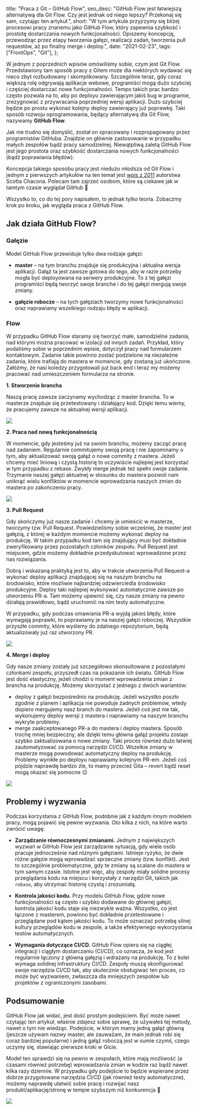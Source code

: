   title: "Praca z Git – GitHub Flow",
  seo_desc:
    "GitHub Flow jest łatwiejszą alternatywą dla Git Flow. Czy jest jednak od niego lepszy? Przekonaj się sam, czytając ten artykuł.",
  short:
    "W tym artykule przyjrzymy się bliżej procesowi pracy znanemu jako GitHub Flow, który zapewnia szybkość i prostotę dostarczania nowych funkcjonalności. Opiszemy koncepcję, przewodząc przez etapy tworzenia gałęzi, realizacji zadań, tworzenia pull requestów, aż po finalny merge i deploy.",
  date: "2021-02-23",
  tags: ["FrontOps", "Git"],
};

W jednym z poprzednich wpisów omówiliśmy sobie, czym jest Git Flow. Przedstawiony tam sposób pracy z Gitem może dla niektórych wydawać się nieco zbyt rozbudowany i skomplikowany. Szczególnie teraz, gdy coraz większą rolę odgrywają aplikacje webowe, programiści mogą dużo szybciej i częściej dostarczać nowe funkcjonalności. Tempo takich prac bardzo często pozwala na to, aby po deployu zawierającym jakiś bug w programie, zrezygnować z przywracania poprzedniej wersji aplikacji. Dużo szybciej będzie po prostu wykonać kolejny deploy zawierający już poprawkę. Taki sposób rozwoju oprogramowania, będący alternatywą dla Git Flow, nazywamy **GitHub Flow**.

Jak nie trudno się domyślić, został on opracowany i rozpropagowany przez programistów GitHuba. Znajdzie on głównie zastosowanie w przypadku małych zespołów bądź pracy samodzielnej. Niewątpliwą zaletą GitHub Flow jest jego prostota oraz szybkość dostarczania nowych funkcjonalności (bądź poprawiania błędów).

Koncepcja takiego sposobu pracy jest niedużo młodsza od Git Flow i jednym z pierwszych artykułów na ten temat jest [wpis z 2011](http://scottchacon.com/2011/08/31/github-flow.html) autorstwa Scotta Chacona. Polecam tam zajrzeć osobom, które są ciekawe jak w tamtym czasie wyglądał GitHub 🙂

Wszystko to, co do tej pory napisałem, to jednak tylko teoria. Zobaczmy krok po kroku, jak wygląda praca z GitHub Flow.

## Jak działa GitHub Flow?

### Gałęzie

Model GitHub Flow przewiduje tylko dwa rodzaje gałęzi:

- **master** – na tym branchu znajduje się produkcyjna i aktualna wersja aplikacji. Gałąź ta jest zawsze gotowa do tego, aby w razie potrzeby mogła być deployowana na serwery produkcyjne. To z tej gałęzi programiści będą tworzyć swoje branche i do tej gałęzi mergują swoje zmiany.

- **gałęzie robocze** – na tych gałęziach tworzymy nowe funkcjonalności oraz naprawiamy wszelkiego rodzaju błędy w aplikacji.

### Flow

W przypadku GitHub Flow staramy się tworzyć małe, samodzielne zadania, nad którymi można pracować w izolacji od innych zadań. Przykład, który podaliśmy sobie w poprzednim wpisie, dotyczył pracy nad formularzem kontaktowym. Zadanie takie powinno zostać podzielone na niezależne zadania, które trafiają do mastera w momencie, gdy zostaną już ukończone. Załóżmy, że nasi koledzy przygotowali już back end i teraz my możemy pracować nad umieszczeniem formularza na stronie.

**1. Stworzenie brancha**

Naszą pracę zawsze zaczynamy wychodząc z master brancha. To w masterze znajduje się przetestowany i działający kod. Dzięki temu wiemy, że pracujemy zawsze na aktualnej wersji aplikacji.

<img src="/blog/praca-z-git-github-flow/flow1.webp" />

**2. Praca nad nową funkcjonalnością**

W momencie, gdy jesteśmy już na swoim branchu, możemy zacząć pracę nad zadaniem. Regularnie commitujemy swoją pracę i nie zapominamy o tym, aby aktualizować swoją gałąź o nowe commity z mastera. Jeżeli chcemy mieć liniową i czystą historię to oczywiście najlepiej jest korzystać w tym przypadku z rebase. Zwykły merge jednak też spełni swoje zadanie. Trzymanie naszej gałęzi aktualnej w stosunku do mastera pozwoli nam uniknąć wielu konfliktów w momencie wprowadzania naszych zmian do mastera po zakończeniu pracy.

<img src="/blog/praca-z-git-github-flow/flow2.webp" />

**3. Pull Request**

Gdy skończymy już nasze zadanie i chcemy je umieścić w masterze, tworzymy tzw. Pull Request. Powiedzieliśmy sobie wcześniej, że master jest gałęzią, z której w każdym momencie możemy wykonać deploy na produkcję. W takim przypadku kod tam się znajdujący musi być dokładnie zweryfikowany przez pozostałych członków zespołu. Pull Request jest miejscem, gdzie możemy dokładnie przedyskutować wprowadzone przez nas rozwiązania.

Dobrą i wskazaną praktyką jest to, aby w trakcie utworzenia Pull Request-a wykonać deploy aplikacji znajdującej się na naszym branchu na środowisko, które możliwie najbardziej odzwierciedla środowisko produkcyjne. Deploy taki najlepiej wykonywać automatycznie zawsze po utworzeniu PR-a. Tam możemy upewnić się, czy nasze zmiany na pewno działają prawidłowo, bądź uruchomić na nim testy automatyczne.

W przypadku, gdy podczas omawiania PR-a wyjdą jakieś błędy, które wymagają poprawki, to poprawiamy je na naszej gałęzi roboczej. Wszystkie przyszłe commity, które wyślemy do zdalnego repozytorium, będą aktualizowały już raz utworzony PR.

<img src="/blog/praca-z-git-github-flow/flow3.webp" />

**4. Merge i deploy**

Gdy nasze zmiany zostały już szczegółowo skonsultowane z pozostałymi członkami zespołu, przyszedł czas na pokazanie ich światu. GitHub Flow jest dość elastyczny, jeżeli chodzi o moment wprowadzenia zmian z brancha na produkcję. Możemy skorzystać z jednego z dwóch wariantów:

- deploy z gałęzi bezpośrednio na produkcję. Jeżeli wszystko poszło zgodnie z planem i aplikacja nie powoduje żadnych problemów, wtedy dopiero mergujemy nasz branch do mastera. Jeżeli coś jest nie tak, wykonujemy deploy wersji z mastera i naprawiamy na naszym branchu wykryte problemy.
- merge zaakceptowanego PR-a do mastera i deploy mastera. Sposób trochę mniej bezpieczny, ale dzięki temu główna gałąź projektu zostaje szybko zaktualizowana o nowe zmiany. Taki proces również dużo łatwiej zautomatyzować za pomocą narzędzi CI/CD. Wszelkie zmiany w masterze mogą powodować automatyczny deploy na produkcję. Problemy wynikłe po deployu naprawiamy kolejnym PR-em. Jeżeli coś pójdzie naprawdę bardzo źle, to mamy przecież Gita – revert bądź reset mogą okazać się pomocne 😉

<img src="/blog/praca-z-git-github-flow/flow4.webp" />

## Problemy i wyzwania

Podczas korzystania z GitHub Flow, podobnie jak z każdym innym modelem pracy, mogą pojawić się pewne wyzwania. Oto kilka z nich, na które warto zwrócić uwagę:

- **Zarządzanie równoczesnymi zmianami.** Jednym z największych wyzwań w GitHub Flow jest zarządzanie sytuacją, gdy wiele osób pracuje jednocześnie nad różnymi gałęziami. Istnieje ryzyko, że dwie różne gałęzie mogą wprowadzać sprzeczne zmiany (tzw. konflikt). Jest to szczególnie problematyczne, gdy te zmiany są scalane do mastera w tym samym czasie. Istotne jest więc, aby zespoły miały solidne procesy przeglądania kodu na miejscu i korzystały z narzędzi Git, takich jak `rebase`, aby utrzymać historię czystą i zrozumiałą.

- **Kontrola jakości kodu.** Przy modelu GitHub Flow, gdzie nowe funkcjonalności są często i szybko dodawane do głównej gałęzi, kontrola jakości kodu staje się niezwykle ważna. Wszystko, co jest łączone z masterem, powinno być dokładnie przetestowane i przeglądane pod kątem jakości kodu. To może oznaczać potrzebę silnej kultury przeglądów kodu w zespole, a także efektywnego wykorzystania testów automatycznych.

- **Wymagania dotyczące CI/CD.** GitHub Flow opiera się na ciągłej integracji i ciągłym dostarczaniu (CI/CD), co oznacza, że kod jest regularnie łączony z główną gałęzią i wdrażany na produkcję. To z kolei wymaga solidnej infrastruktury CI/CD. Zespoły muszą skonfigurować swoje narzędzia CI/CD tak, aby skutecznie obsługiwać ten proces, co może być wyzwaniem, zwłaszcza dla mniejszych zespołów lub projektów z ograniczonymi zasobami.

## Podsumowanie

GitHub Flow jak widać, jest dość prostym podejściem. Być może nawet czytając ten artykuł, właśnie zdajesz sobie sprawę, że używałeś tej metody, nawet o tym nie wiedząc. Podejście, w którym mamy jedną gałąź główną (jeszcze używam nazwy master, ale zauważam, że main jednak robi się coraz bardziej popularne) i jedną gałąź roboczą jest w sumie czymś, czego uczymy się, stawiając pierwsze kroki w Gicie.

Model ten sprawdzi się na pewno w zespołach, które mają możliwość (a czasami również potrzebę) wprowadzania zmian w kodzie raz bądź nawet kilka razy dziennie. W przypadku gdy podejście to będzie wspierane przez dobrze przygotowane narzędzia CI/CD (jak również testy automatyczne), możemy naprawdę ułatwić sobie pracę i rozwijać nasz produkt/aplikację/stronę w tempie szybszym niż konkurencja 🙂

<img src="/blog/praca-z-git-github-flow/flow5.webp" />
